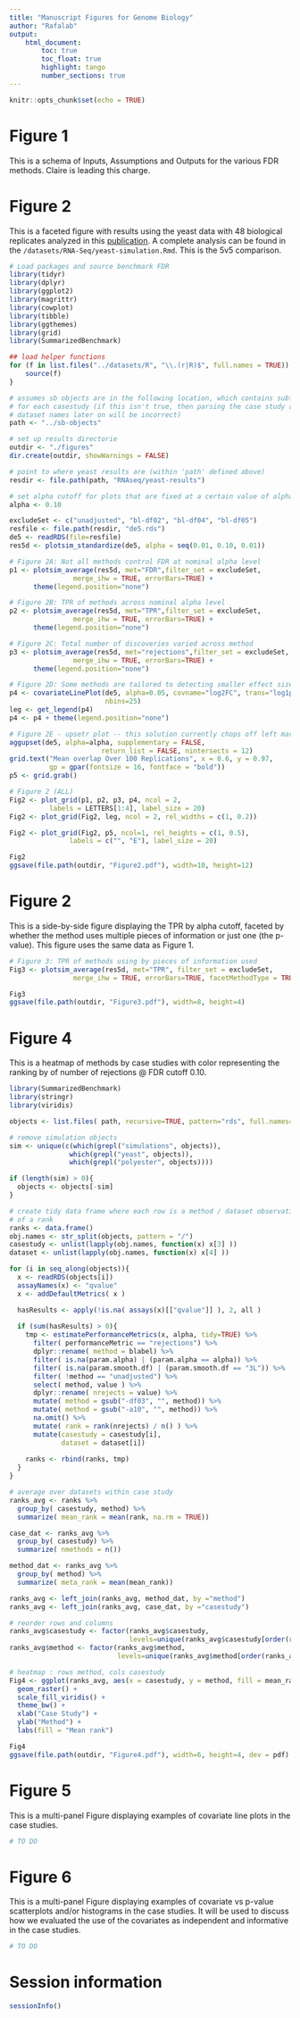 ```yaml
---
title: "Manuscript Figures for Genome Biology"
author: "Rafalab"
output: 
    html_document:
        toc: true
        toc_float: true
        highlight: tango
        number_sections: true
---
```


```r
knitr::opts_chunk$set(echo = TRUE)
```

# Figure 1

This is a schema of Inputs, Assumptions and Outputs for the various FDR methods. Claire is leading this charge. 

# Figure 2

This is a faceted figure with results using the yeast data with 48 biological replicates analyzed in this [publication](https://www.ncbi.nlm.nih.gov/pubmed/26206307/). A complete analysis 
can be found in the `/datasets/RNA-Seq/yeast-simulation.Rmd`. This is the 5v5 comparison.  

```r
# Load packages and source benchmark FDR
library(tidyr)
library(dplyr)
library(ggplot2)
library(magrittr)
library(cowplot)
library(tibble)
library(ggthemes)
library(grid)
library(SummarizedBenchmark)

## load helper functions
for (f in list.files("../datasets/R", "\\.(r|R)$", full.names = TRUE)) {
    source(f)
}

# assumes sb objects are in the following location, which contains subfolders
# for each casestudy (if this isn't true, then parsing the case study and 
# dataset names later on will be incorrect)
path <- "../sb-objects"

# set up results directorie
outdir <- "./figures"
dir.create(outdir, showWarnings = FALSE)

# point to where yeast results are (within 'path' defined above)
resdir <- file.path(path, "RNAseq/yeast-results")

# set alpha cutoff for plots that are fixed at a certain value of alpha
alpha <- 0.10
```


```r
excludeSet <- c("unadjusted", "bl-df02", "bl-df04", "bl-df05")
resfile <- file.path(resdir, "de5.rds")
de5 <- readRDS(file=resfile)
res5d <- plotsim_standardize(de5, alpha = seq(0.01, 0.10, 0.01))

# Figure 2A: Not all methods control FDR at nominal alpha level
p1 <- plotsim_average(res5d, met="FDR",filter_set = excludeSet,
                merge_ihw = TRUE, errorBars=TRUE) +
      theme(legend.position="none")

# Figure 2B: TPR of methods across nominal alpha level
p2 <- plotsim_average(res5d, met="TPR",filter_set = excludeSet,
                merge_ihw = TRUE, errorBars=TRUE) +
      theme(legend.position="none")

# Figure 2C: Total number of discoveries varied across method
p3 <- plotsim_average(res5d, met="rejections",filter_set = excludeSet,
                merge_ihw = TRUE, errorBars=TRUE) +
      theme(legend.position="none")

# Figure 2D: Some methods are tailored to detecting smaller effect sizes
p4 <- covariateLinePlot(de5, alpha=0.05, covname="log2FC", trans="log1p",
                        nbins=25)
leg <- get_legend(p4)
p4 <- p4 + theme(legend.position="none")

# Figure 2E - upsetr plot -- this solution currently chops off left margin hist
aggupset(de5, alpha=alpha, supplementary = FALSE, 
                       return_list = FALSE, nintersects = 12)
grid.text("Mean overlap Over 100 Replications", x = 0.6, y = 0.97, 
          gp = gpar(fontsize = 16, fontface = "bold")) 
p5 <- grid.grab()

# Figure 2 (ALL)
Fig2 <- plot_grid(p1, p2, p3, p4, ncol = 2, 
          labels = LETTERS[1:4], label_size = 20)
Fig2 <- plot_grid(Fig2, leg, ncol = 2, rel_widths = c(1, 0.2))

Fig2 <- plot_grid(Fig2, p5, ncol=1, rel_heights = c(1, 0.5),
               labels = c("", "E"), label_size = 20)

Fig2
ggsave(file.path(outdir, "Figure2.pdf"), width=10, height=12)
```

# Figure 2

This is a side-by-side figure displaying the TPR by alpha cutoff, faceted by 
whether the method uses multiple pieces of information or just one (the p-value).
This figure uses the same data as Figure 1.
  
```r
# Figure 3: TPR of methods using by pieces of information used 
Fig3 <- plotsim_average(res5d, met="TPR", filter_set = excludeSet,
                merge_ihw = TRUE, errorBars=TRUE, facetMethodType = TRUE) 

Fig3
ggsave(file.path(outdir, "Figure3.pdf"), width=8, height=4)
```

# Figure 4 

This is a heatmap of methods by case studies with color representing the ranking
by of number of rejections @ FDR cutoff 0.10.

```r
library(SummarizedBenchmark)
library(stringr)
library(viridis)

objects <- list.files( path, recursive=TRUE, pattern="rds", full.names=TRUE )

# remove simulation objects
sim <- unique(c(which(grepl("simulations", objects)),
               which(grepl("yeast", objects)),
               which(grepl("polyester", objects))))

if (length(sim) > 0){
  objects <- objects[-sim]
}

# create tidy data frame where each row is a method / dataset observation
# of a rank 
ranks <- data.frame()
obj.names <- str_split(objects, pattern = "/")
casestudy <- unlist(lapply(obj.names, function(x) x[3] ))
dataset <- unlist(lapply(obj.names, function(x) x[4] ))

for (i in seq_along(objects)){
  x <- readRDS(objects[i])
  assayNames(x) <- "qvalue"
  x <- addDefaultMetrics( x )

  hasResults <- apply(!is.na( assays(x)[["qvalue"]] ), 2, all )
 
  if (sum(hasResults) > 0){
    tmp <- estimatePerformanceMetrics(x, alpha, tidy=TRUE) %>%
      filter( performanceMetric == "rejections") %>%
      dplyr::rename( method = blabel) %>%
      filter( is.na(param.alpha) | (param.alpha == alpha)) %>%
      filter( is.na(param.smooth.df) | (param.smooth.df == "3L")) %>%
      filter( !method == "unadjusted") %>%
      select( method, value ) %>%
      dplyr::rename( nrejects = value) %>%
      mutate( method = gsub("-df03", "", method)) %>%
      mutate( method = gsub("-a10", "", method)) %>%
      na.omit() %>%
      mutate( rank = rank(nrejects) / n() ) %>%
      mutate(casestudy = casestudy[i],
             dataset = dataset[i])
  
    ranks <- rbind(ranks, tmp)
  }
}

# average over datasets within case study
ranks_avg <- ranks %>% 
  group_by( casestudy, method) %>%
  summarize( mean_rank = mean(rank, na.rm = TRUE)) 

case_dat <- ranks_avg %>%
  group_by( casestudy) %>%
  summarize( nmethods = n()) 

method_dat <- ranks_avg %>%
  group_by( method) %>%
  summarize( meta_rank = mean(mean_rank))

ranks_avg <- left_join(ranks_avg, method_dat, by ="method")
ranks_avg <- left_join(ranks_avg, case_dat, by ="casestudy")

# reorder rows and columns
ranks_avg$casestudy <- factor(ranks_avg$casestudy, 
                              levels=unique(ranks_avg$casestudy[order(ranks_avg$nmethods)]))
ranks_avg$method <- factor(ranks_avg$method,
                           levels=unique(ranks_avg$method[order(ranks_avg$meta_rank)]))

# heatmap : rows method, cols casestudy
Fig4 <- ggplot(ranks_avg, aes(x = casestudy, y = method, fill = mean_rank)) + 
  geom_raster() + 
  scale_fill_viridis() +
  theme_bw() +
  xlab("Case Study") +
  ylab("Method") +
  labs(fill = "Mean rank")

Fig4
ggsave(file.path(outdir, "Figure4.pdf"), width=6, height=4, dev = pdf)
```

# Figure 5

This is a multi-panel Figure displaying examples of covariate line plots in the
case studies.

```r
# TO DO
```

# Figure 6

This is a multi-panel Figure displaying examples of covariate vs p-value scatterplots
and/or histograms in the case studies. 
It will be used to discuss how we evaluated the use of the 
covariates as independent and informative in the case studies.

```r
# TO DO
```


# Session information

```r
sessionInfo()
```
